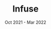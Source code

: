 ---
company: Startup Project
title: Infuse
date: Oct 2021 - Mar 2022
order: Oct 2022
porder: 2
description: [Video Chat application with integrated games and leaderboards aimed at increasing employee engagement in remote teams, Utilized Web-RTC and Twilio Video in a TypeScript React app to deliver seamless AV calls supporting up to 50 participants, Devised a serverless architecure using Firebase Realtime Database to sync real-time game updates between clients, Created a GraphQL api with GraphQL subscritions to provide static and realtime updates of application data]
journey: true
skills: [typescript, webrtc, javascript, gamedev, twilio]
new: [typescript, webrtc, gamedev, twilio]
company_short: n/a
type: Project – Infuse
learned: Multiplayer Game Development with Phaser, AV calls using webRTC & Twilio Video
---